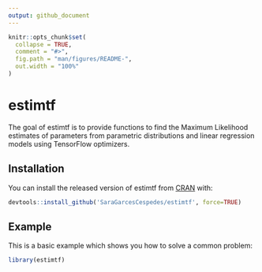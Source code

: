 ```yaml
---
output: github_document
---
```


<!-- README.md is generated from README.Rmd. Please edit that file -->

```r
knitr::opts_chunk$set(
  collapse = TRUE,
  comment = "#>",
  fig.path = "man/figures/README-",
  out.width = "100%"
)
```

# estimtf

<!-- badges: start -->
<!-- badges: end -->

The goal of estimtf is to provide functions to find the Maximum Likelihood estimates 
of parameters from parametric distributions and linear regression models using TensorFlow optimizers.

## Installation

You can install the released version of estimtf from [CRAN](https://CRAN.R-project.org) with:

``` r
devtools::install_github('SaraGarcesCespedes/estimtf', force=TRUE) 
```

## Example

This is a basic example which shows you how to solve a common problem:

```r
library(estimtf)
```


